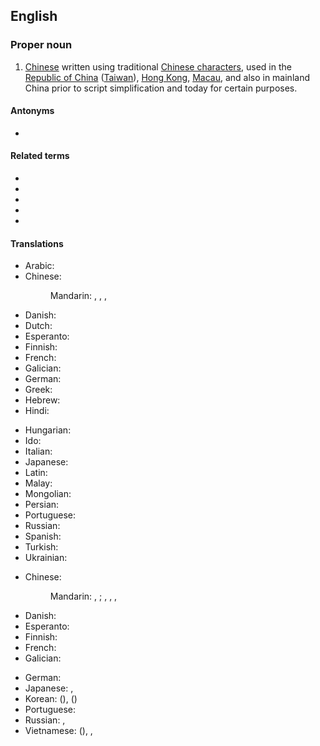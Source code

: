 ==English==
{{wikipedia}}

===Proper noun===
{{en-proper noun|head=[[traditional|Traditional]] [[Chinese]]}}

# [[Chinese]] written using traditional [[Chinese character]]s, used in the [[Republic of China]] ([[Taiwan]]), [[Hong Kong]], [[Macau]], and also in mainland China prior to script simplification and today for certain purposes.

====Antonyms====
* {{l|en|Simplified Chinese}}

====Related terms====
* {{l|en|Fantizi}}
* {{l|en|jiantizi}}
* {{l|en|Hanzi}}
* {{l|en|shinjitai}}
* {{l|en|kyujitai}}

====Translations====
{{trans-top|Chinese written using traditional characters}}
* Arabic: {{t|ar|حُرُوف صِينِيَّة تَقْلِيدِيَّة|m-p|tr=ḥurūf ṣiniyya taqlīdiyya}}
* Chinese:
*: Mandarin: {{t+|cmn|繁體中文}}, {{t+|cmn|繁体中文|tr=Fántǐ Zhōngwén}}, {{t|cmn|正體中文}}, {{t|cmn|正体中文|tr=Zhèngtǐ Zhōngwén}}
* Danish: {{t+|da|traditionelt kinesisk}}
* Dutch: {{t|nl|traditionele Chinees|n}}
* Esperanto: {{t|eo|tradicia ĉina skribo}}
* Finnish: {{t|fi|perinteinen kiina}}
* French: {{t+|fr|chinois traditionnel|m}}
* Galician: {{t|gl|chinés tradicional|m}}
* German: {{t|de|traditionelles Chinesisch|n}}
* Greek: {{t|el|τα παραδοσιακά κινέζικα}}
* Hebrew: {{t|he|סינית מסורתית|f|alt=סִינִית מָסָרְתִּית|tr=sinit masortit}}
* Hindi: {{t+|hi|पारम्परिक चीनी|sc=Deva}}
{{trans-mid}}
* Hungarian: {{t+|hu|hagyományos kínai}}
* Ido: {{t-needed|io}}
* Italian: {{t+|it|cinese tradizionale|m|f}}
* Japanese: {{t|ja|繁体字中国語|tr=Hantaiji Chūgokugo}}
* Latin: {{t|la|lingua sinica traditionalis|f}}
* Malay: {{t|ms|Aksara Cina Tradisional}}
* Mongolian: {{t|mn|уламжлалт хятад хэл|sc=Cyrl}}
* Persian: {{t|fa|چینی سنتی|tr=čini-ye sonati|sc=fa-Arab}}
* Portuguese: {{t|pt|chinês tradicional|m}}
* Russian: {{t|ru|традицио́нный кита́йский|m}}
* Spanish: {{t|es|chino tradicional|m}}
* Turkish: {{t|tr|Geleneksel Çince}}
* Ukrainian: {{t-needed|uk}}
{{trans-bottom}}

{{trans-top|traditional characters}}
* Chinese:
*: Mandarin: {{qualifier|complex characters}} {{t+|cmn|繁體字}}, {{t+|cmn|繁体字|tr=fántǐzì}}; {{qualifier|traditional characters}} {{t+|cmn|正體字}}, {{t+|cmn|正体字|tr=zhèngtǐzì}}, {{qualifier|old characters}} {{t|cmn|老字|tr=lǎozì}}, {{t+|cmn|繁體|tr=fántǐ}}
* Danish: {{t-needed|da}}
* Esperanto: {{t-needed|eo}}
* Finnish: {{t|fi|[[perinteiset]] [[kiinalaiset]] [[kirjoitusmerkit]]}}
* French: {{t+|fr|caractère traditionnel|m}}
* Galician: {{t|gl|caracteres tradicionais|m-p}}
{{trans-mid}}
* German: {{t|de|Langzeichen|n}}
* Japanese: {{t+|ja|繁体字|tr=はんたいじ, hantaiji}}, {{t+|ja|正体字|tr=せいたいじ, seitaiji}}
* Korean: {{t|ko|번체자}} ({{t+|ko|繁體字|sc=Hani}}), {{t|ko|정체자}} ({{t+|ko|正體字|sc=Hani}})
* Portuguese: {{t-needed|pt}}
* Russian: {{t|ru|фаньти́цзы|m}}, {{t|ru|традицио́нный иеро́глиф|m}}
* Vietnamese: {{t|vi|phồn thể tự}} ({{t|vi|繁體字|sc=Hani}}), {{t|vi|Chữ Hán phồn thể}}, {{t|vi|Chữ Hán chính 、thể}}
{{trans-bottom}}